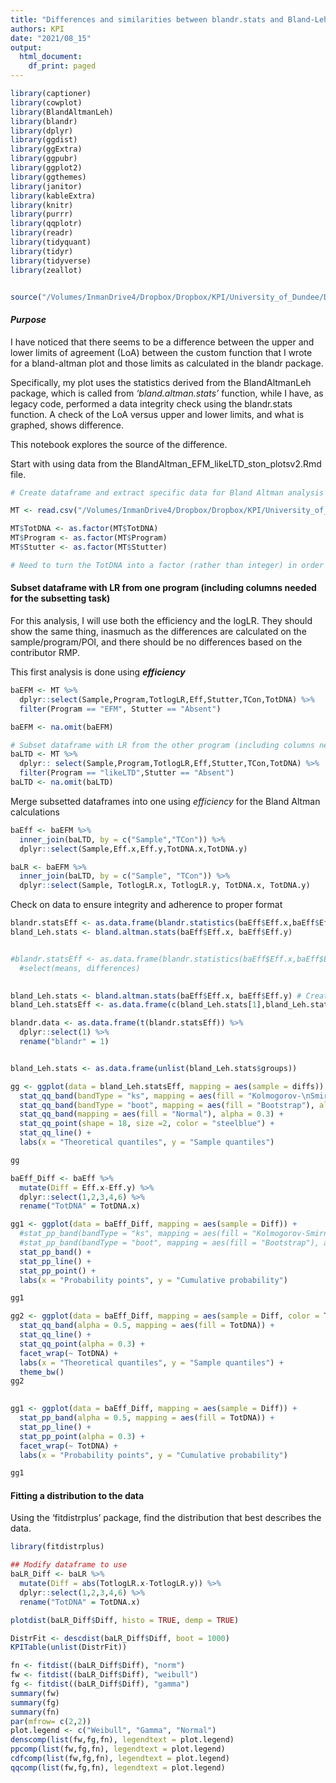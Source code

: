```yaml
---
title: "Differences and similarities between blandr.stats and Bland-Lehman stats"
authors: KPI
date: "2021/08_15"
output:
  html_document:
    df_print: paged
---
```


```r

library(captioner)
library(cowplot)
library(BlandAltmanLeh)
library(blandr)
library(dplyr)
library(ggdist)
library(ggExtra)
library(ggpubr)
library(ggplot2)
library(ggthemes)
library(janitor)
library(kableExtra)
library(knitr)
library(purrr)
library(qqplotr)
library(readr)
library(tidyquant)
library(tidyr)
library(tidyverse)
library(zeallot)


source("/Volumes/InmanDrive4/Dropbox/Dropbox/KPI/University_of_Dundee/Dissertation/Lab Notebooks/library.R")
```

#### *Purpose*

I have noticed that there seems to be a difference between the upper and lower limits of agreement (LoA) between the custom function that I wrote for a bland-altman plot and those limits as calculated in the blandr package.

Specifically, my plot uses the statistics derived from the BlandAltmanLeh package, which is called from *'bland.altman.stats'* function, while I have, as legacy code, performed a data integrity check using the blandr.stats function. A check of the LoA versus upper and lower limits, and what is graphed, shows difference.

This notebook explores the source of the difference.

Start with using data from the BlandAltman_EFM_likeLTD_ston_plotsv2.Rmd file.

```r

# Create dataframe and extract specific data for Bland Altman analysis

MT <- read.csv("/Volumes/InmanDrive4/Dropbox/Dropbox/KPI/University_of_Dundee/Dissertation/Data/Output_files/AllResults_Data/AllResults_Table.csv")

MT$TotDNA <- as.factor(MT$TotDNA)
MT$Program <- as.factor(MT$Program)
MT$Stutter <- as.factor(MT$Stutter)

# Need to turn the TotDNA into a factor (rather than integer) in order to plot using it as a group in ggplot (integer can't be used to group values, unless binning them). Before writing this step, I got an error in later code that MT$DNA did not exist, which of course it did. Finally realized you can't group by integers. The other two need to be factors as well. 

```

#### Subset dataframe with LR from one program (including columns needed for the subsetting task)

For this analysis, I will use both the efficiency and the logLR. They should show the same thing, inasmuch as the differences are calculated on the sample/program/POI, and there should be no differences based on the contributor RMP.

This first analysis is done using ***efficiency***

```r

baEFM <- MT %>%
  dplyr::select(Sample,Program,TotlogLR,Eff,Stutter,TCon,TotDNA) %>%
  filter(Program == "EFM", Stutter == "Absent")

baEFM <- na.omit(baEFM)

# Subset dataframe with LR from the other program (including columns needed for the subsetting task)
baLTD <- MT %>%
  dplyr:: select(Sample,Program,TotlogLR,Eff,Stutter,TCon,TotDNA) %>%
  filter(Program == "likeLTD",Stutter == "Absent")
baLTD <- na.omit(baLTD)
```

Merge subsetted dataframes into one using *efficiency* for the Bland Altman calculations

```r

baEff <- baEFM %>%
  inner_join(baLTD, by = c("Sample","TCon")) %>% 
  dplyr::select(Sample,Eff.x,Eff.y,TotDNA.x,TotDNA.y)

baLR <- baEFM %>% 
  inner_join(baLTD, by = c("Sample", "TCon")) %>% 
  dplyr::select(Sample, TotlogLR.x, TotlogLR.y, TotDNA.x, TotDNA.y)


```

Check on data to ensure integrity and adherence to proper format

```r

blandr.statsEff <- as.data.frame(blandr.statistics(baEff$Eff.x,baEff$Eff.y))
bland_Leh.stats <- bland.altman.stats(baEff$Eff.x, baEff$Eff.y)


#blandr.statsEff <- as.data.frame(blandr.statistics(baEff$Eff.x,baEff$Eff.y)) %>% 
  #select(means, differences)
  

bland_Leh.stats <- bland.altman.stats(baEff$Eff.x, baEff$Eff.y) # Create list of B-A stats using the Bland-Lehman stats
bland_Leh.statsEff <- as.data.frame(c(bland_Leh.stats[1],bland_Leh.stats[2])) #select only those columsn with means/differences

```

```r

blandr.data <- as.data.frame(t(blandr.statsEff)) %>% 
  dplyr::select(1) %>% 
  rename("blandr" = 1)


bland_Leh.stats <- as.data.frame(unlist(bland_Leh.stats$groups))
```

```r

gg <- ggplot(data = bland_Leh.statsEff, mapping = aes(sample = diffs)) +
  stat_qq_band(bandType = "ks", mapping = aes(fill = "Kolmogorov-\nSmirnoff"), alpha = 0.1) +
  stat_qq_band(bandType = "boot", mapping = aes(fill = "Bootstrap"), alpha = 0.3) +
  stat_qq_band(mapping = aes(fill = "Normal"), alpha = 0.3) +
  stat_qq_point(shape = 18, size =2, color = "steelblue") +
  stat_qq_line() +
  labs(x = "Theoretical quantiles", y = "Sample quantiles")

gg

```

```r
baEff_Diff <- baEff %>% 
  mutate(Diff = Eff.x-Eff.y) %>% 
  dplyr::select(1,2,3,4,6) %>% 
  rename("TotDNA" = TotDNA.x)

gg1 <- ggplot(data = baEff_Diff, mapping = aes(sample = Diff)) +
  #stat_pp_band(bandType = "ks", mapping = aes(fill = "Kolmogorov-Smirnoff"), alpha = 0.3) +
  #stat_pp_band(bandType = "boot", mapping = aes(fill = "Bootstrap"), alpha = 0.5) +
  stat_pp_band() +
  stat_pp_line() +
  stat_pp_point() +
  labs(x = "Probability points", y = "Cumulative probability")

gg1

```

```r


gg2 <- ggplot(data = baEff_Diff, mapping = aes(sample = Diff, color = TotDNA, fill = TotDNA)) +
  stat_qq_band(alpha = 0.5, mapping = aes(fill = TotDNA)) +
  stat_qq_line() +
  stat_qq_point(alpha = 0.3) +
  facet_wrap(~ TotDNA) +
  labs(x = "Theoretical quantiles", y = "Sample quantiles") +
  theme_bw()
gg2
  
```

```r
gg1 <- ggplot(data = baEff_Diff, mapping = aes(sample = Diff)) +
  stat_pp_band(alpha = 0.5, mapping = aes(fill = TotDNA)) +
  stat_pp_line() +
  stat_pp_point(alpha = 0.3) +
  facet_wrap(~ TotDNA) +
  labs(x = "Probability points", y = "Cumulative probability")

gg1
```

#### Fitting a distribution to the data

Using the 'fitdistrplus' package, find the distribution that best describes the data.

```r

library(fitdistrplus)

## Modify dataframe to use
baLR_Diff <- baLR %>% 
  mutate(Diff = abs(TotlogLR.x-TotlogLR.y)) %>% 
  dplyr::select(1,2,3,4,6) %>% 
  rename("TotDNA" = TotDNA.x)

plotdist(baLR_Diff$Diff, histo = TRUE, demp = TRUE)

DistrFit <- descdist(baLR_Diff$Diff, boot = 1000)
KPITable(unlist(DistrFit))

fn <- fitdist((baLR_Diff$Diff), "norm")
fw <- fitdist((baLR_Diff$Diff), "weibull")
fg <- fitdist((baLR_Diff$Diff), "gamma")
summary(fw)
summary(fg)
summary(fn)
par(mfrow= c(2,2))
plot.legend <- c("Weibull", "Gamma", "Normal")
denscomp(list(fw,fg,fn), legendtext = plot.legend)
ppcomp(list(fw,fg,fn), legendtext = plot.legend)
cdfcomp(list(fw,fg,fn), legendtext = plot.legend)
qqcomp(list(fw,fg,fn), legendtext = plot.legend)
```
